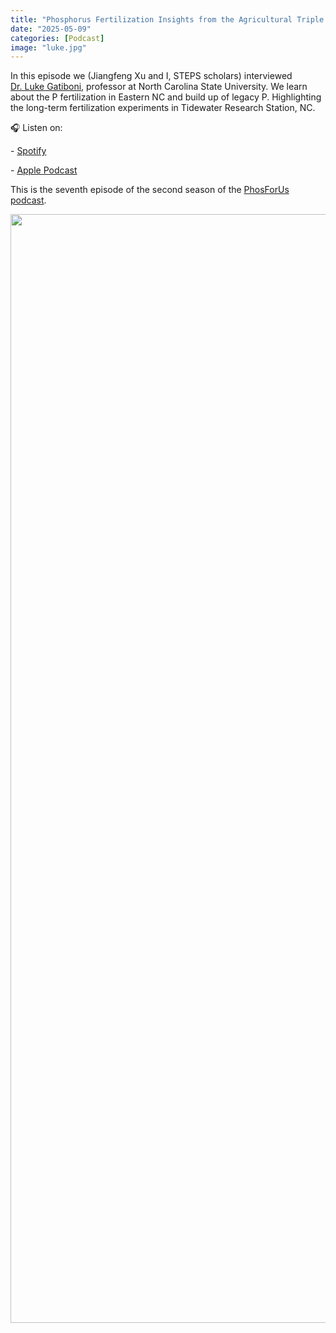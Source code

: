 ```yaml
---
title: "Phosphorus Fertilization Insights from the Agricultural Triple Bottom Line Scenario Site in NC"
date: "2025-05-09"
categories: [Podcast]
image: "luke.jpg"
---
```


In this episode we (Jiangfeng Xu and I, STEPS scholars) interviewed [Dr. Luke Gatiboni](https://cals.ncsu.edu/crop-and-soil-sciences/people/lcolpog/), professor at North Carolina State University. We learn about the P fertilization in Eastern NC and build up of legacy P. Highlighting the long-term fertilization experiments in Tidewater Research Station, NC.

🎧 Listen on:

\- [Spotify](https://open.spotify.com/episode/4sA2A3PsBFsENSVOuUWLdL?si=10afbdd7dc174a7b)

\- [Apple Podcast](https://podcasts.apple.com/us/podcast/phosphorus-fertilization-insights-from-the/id1687822753?i=1000706974104)

This is the seventh episode of the second season of the [PhosForUs podcast](https://open.spotify.com/show/5nECIx73y9bkGT8RUQkZSQ?si=62fc5e6469dd4357).


![](luke.jpg){fig-align="center" width="1774"}
